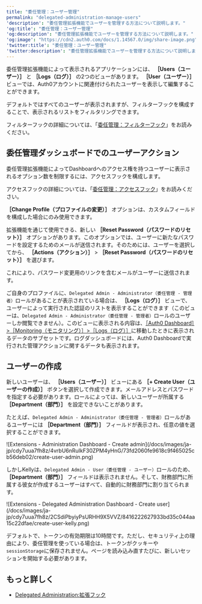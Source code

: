 ```yaml
---
title: "委任管理：ユーザー管理"
permalink: "delegated-administration-manage-users"
'description': "委任管理拡張機能でユーザーを管理する方法について説明します。"
'og:title': "委任管理：ユーザー管理"
'og:description': "委任管理拡張機能でユーザーを管理する方法について説明します。"
'og:image': "https://cdn2.auth0.com/docs/1.14567.0/img/share-image.png"
'twitter:title': "委任管理：ユーザー管理"
'twitter:description': "委任管理拡張機能でユーザーを管理する方法について説明します。"
---
```


委任管理拡張機能によって表示されるアプリケーションには、 **［Users（ユーザー）］** と **［Logs（ログ）］** の2つのビューがあります。 **［User（ユーザー）］** ビューでは、Auth0アカウントに関連付けられたユーザーを表示して編集することができます。

デフォルトではすべてのユーザーが表示されますが、フィルターフックを構成することで、表示されるリストをフィルタリングできます。

フィルターフックの詳細については、「[委任管理：フィルターフック](/docs/ja-jp/customize/extensions/delegated-administration-extension/delegated-administration-hooks/delegated-administration-filter-hook)」をお読みください。

## 委任管理ダッシュボードでのユーザーアクション

委任管理拡張機能によってDashboardへのアクセス権を持つユーザーに表示されるオプション数を制限するには、アクセスフックを構成します。

アクセスフックの詳細については、「[委任管理：アクセスフック](/docs/ja-jp/customize/extensions/delegated-administration-extension/delegated-administration-hooks/delegated-administration-access-hook)」をお読みください。

**［Change Profile（プロファイルの変更）］** オプションは、カスタムフィールドを構成した場合にのみ使用できます。

拡張機能を通じて使用できる、新しい **［Reset Password（パスワードのリセット）］** オプションがあります。このオプションでは、ユーザーに新たなパスワードを設定するためのメールが送信されます。そのためには、ユーザーを選択してから、 **［Actions（アクション）］** > **［Reset Password（パスワードのリセット）］** を選びます。

これにより、パスワード変更用のリンクを含むメールがユーザーに送信されます。

ご自身のプロファイルに、`Delegated Admin - Administrator（委任管理 - 管理者）`ロールがあることが表示されている場合は、 **［Logs（ログ）］** ビューで、ユーザーによって実行された認証のリストを表示することができます（このビューは、`Delegated Admin - Administrator（委任管理 - 管理者）`ロールのユーザーしか閲覧できません）。このビューに表示される内容は、[［Auth0 Dashboard］>［Monitoring（モニタリング）］>［Logs（ログ）］](https://manage.auth0.com/#/logs)に移動したときに表示されるデータのサブセットです。ログダッシュボードには、<Tooltip data-tooltip-id="react-containers-DefinitionTooltip-0" href="/docs/ja-jp/glossary?term=auth0-dashboard" tip="Auth0 Dashboard: サービスを構成するためのAuth0の主製品。" cta="用語集の表示">Auth0 Dashboard</Tooltip>で実行された管理アクションに関するデータも表示されます。

## ユーザーの作成

新しいユーザーは、 **［Users（ユーザー）］** ビューにある **［+ Create User（ユーザーの作成）］** ボタンを選択して作成できます。メールアドレスとパスワードを指定する必要があります。ロールによっては、新しいユーザーが所属する **［Department（部門）］** を設定できないことがあります。

たとえば、`Delegated Admin - Administrator（委任管理 - 管理者）`ロールがあるユーザーには **［Department（部門）］** フィールドが表示され、任意の値を選択することができます。

<Frame>![Extensions - Administration Dashboard - Create admin](/docs/images/ja-jp/cdy7uua7fh8z/4vrbU6nRuIkF30ZPM4yHnG/73fd2060fe9618c9f465025cb56deb02/create-user-admin.png)</Frame>

しかしKellyは、`Delegated Admin - User（委任管理 - ユーザー）`ロールのため、 **［Department（部門）］** フィールドは表示されません。そして、財務部門に所属する彼女が作成するユーザーはすべて、自動的に財務部門に割り当てられます。

<Frame>![Extensions - Delegated Administration Dashboard - Create user](/docs/images/ja-jp/cdy7uua7fh8z/2CSdiPbyiyPsURHH9X5VVZ/8416222627933bd35c044aa15c22dfae/create-user-kelly.png)</Frame>

<Card title="委任管理セッションのタイムアウト">

デフォルトで、トークンの有効期限は10時間です。ただし、セキュリティ上の理由により、委任管理を使っている場合は、トークンがクッキーや`sessionStorage`に保存されません。ページを読み込み直すたびに、新しいセッションを開始する必要があります。

</Card>

## もっと詳しく

* [Delegated Administration:拡張フック](/docs/ja-jp/customize/extensions/delegated-administration-extension/delegated-administration-hooks)